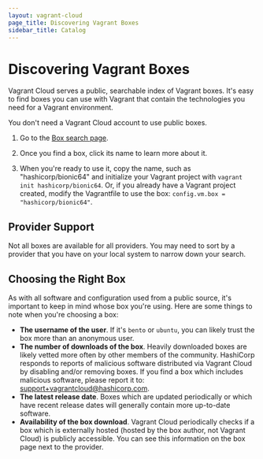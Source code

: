 ```yaml
---
layout: vagrant-cloud
page_title: Discovering Vagrant Boxes
sidebar_title: Catalog
---
```


# Discovering Vagrant Boxes

Vagrant Cloud serves a public, searchable index of Vagrant boxes. It's easy to find
boxes you can use with Vagrant that contain the technologies you need
for a Vagrant environment.

You don't need a Vagrant Cloud account to use public boxes.

1. Go to the [Box search page](https://vagrantcloud.com/boxes/search).

1. Once you find a box, click its name to learn more about it.

1. When you're ready to use it, copy the name, such as "hashicorp/bionic64"
   and initialize your Vagrant project with `vagrant init hashicorp/bionic64`.
   Or, if you already have a Vagrant project created, modify the Vagrantfile
   to use the box: `config.vm.box = "hashicorp/bionic64"`.

## Provider Support

Not all boxes are available for all providers. You may need
to sort by a provider that you have on your local system
to narrow down your search.

## Choosing the Right Box

As with all software and configuration used from a public source,
it's important to keep in mind whose box you're using. Here
are some things to note when you're choosing a box:

- **The username of the user**. If it's `bento` or `ubuntu`, you can likely
  trust the box more than an anonymous user.
- **The number of downloads of the box**. Heavily downloaded boxes
  are likely vetted more often by other members of the community. HashiCorp
  responds to reports of malicious software distributed via Vagrant Cloud
  by disabling and/or removing boxes. If you find a box which includes
  malicious software, please report it to: [support+vagrantcloud@hashicorp.com](mailto:support+vagrantcloud@hashicorp.com).
- **The latest release date**. Boxes which are updated periodically or which
  have recent release dates will generally contain more up-to-date software.
- **Availability of the box download**. Vagrant Cloud periodically checks if a box
  which is externally hosted (hosted by the box author, not Vagrant Cloud) is publicly
  accessible. You can see this information on the box page next to the provider.
